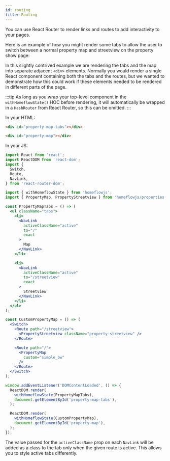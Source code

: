 ```yaml
---
id: routing
title: Routing
---
```


You can use React Router to render links and routes to add interactivity to your pages.

Here is an example of how you might render some tabs to allow the user to switch between a normal property map and streetview on the property show page:

In this slightly contrived example we are rendering the tabs and the map into separate adjacent `<div>` elements. Normally you would render a single React component containing both the tabs and the routes, but we wanted to demonstrate how this could work if these elements needed to be rendered in different parts of the page.

:::tip
As long as you wrap your top-level component in the `withHomeflowState()` HOC before rendering, it will automatically be wrapped in a `HashRouter` from React Router, so this can be omitted.
:::

In your HTML:

```html
<div id="property-map-tabs"></div>

<div id="property-map"></div>
```

In your JS:

```jsx
import React from 'react';
import ReactDOM from 'react-dom';
import {
  Switch,
  Route,
  NavLink,
} from 'react-router-dom';

import { withHomeflowState } from 'homeflowjs';
import { PropertyMap, PropertyStreetview } from 'homeflowjs/properties';

const PropertyMapTabs = () => (
  <ul className="tabs">
    <li>
      <NavLink
        activeClassName="active"
        to="/"
        exact
      >
        Map
      </NavLink>
    </li>

    <li>
      <NavLink
        activeClassName="active"
        to="/streetview"
        exact
      >
        Streetview
      </NavLink>
    </li>
  </ul>
);

const CustomPropertyMap = () => (
  <Switch>
    <Route path="/streetview">
      <PropertyStreetview className="property-streetview" />
    </Route>

    <Route path="/">
      <PropertyMap
        custom="simple_bw"
      />
    </Route>
  </Switch>
);

window.addEventListener('DOMContentLoaded', () => {
  ReactDOM.render(
    withHomeflowState(PropertyMapTabs),
    document.getElementById('property-map-tabs'),
  );

  ReactDOM.render(
    withHomeflowState(CustomPropertyMap),
    document.getElementById('property-map'),
  );
});
```

The value passed for the `activeClassName` prop on each `NavLink` will be added as a class to the tab _only_ when the given route is active. This allows you to style active tabs differently.

